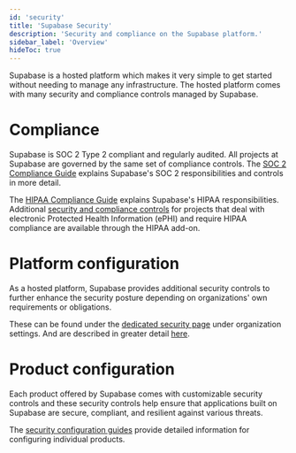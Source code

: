 ```yaml
---
id: 'security'
title: 'Supabase Security'
description: 'Security and compliance on the Supabase platform.'
sidebar_label: 'Overview'
hideToc: true
---
```


Supabase is a hosted platform which makes it very simple to get started without needing to manage any infrastructure. The hosted platform comes with many security and compliance controls managed by Supabase.

# Compliance

Supabase is SOC 2 Type 2 compliant and regularly audited. All projects at Supabase are governed by the same set of compliance controls.
The [SOC 2 Compliance Guide](/docs/guides/security/soc-2-compliance) explains Supabase's SOC 2 responsibilities and controls in more detail.

The [HIPAA Compliance Guide](/docs/guides/security/hipaa-compliance) explains Supabase's HIPAA responsibilities. Additional [security and compliance controls](/docs/guides/deployment/shared-responsibility-model#managing-healthcare-data) for projects that deal with electronic Protected Health Information (ePHI) and require HIPAA compliance are available through the HIPAA add-on.

# Platform configuration

As a hosted platform, Supabase provides additional security controls to further enhance the security posture depending on organizations' own requirements or obligations.

These can be found under the [dedicated security page](https://supabase.com/dashboard/org/_/security) under organization settings. And are described in greater detail [here](/docs/security/guides/platform-security).

# Product configuration

Each product offered by Supabase comes with customizable security controls and these security controls help ensure that applications built on Supabase are secure, compliant, and resilient against various threats.

The [security configuration guides](/docs/guides/security/product-security) provide detailed information for configuring individual products.
